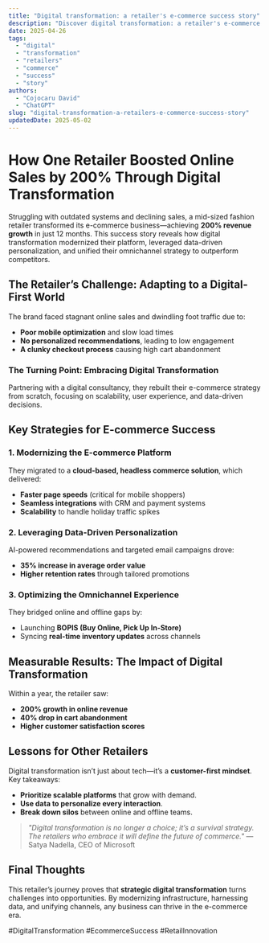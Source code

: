 ```yaml
---
title: "Digital transformation: a retailer's e-commerce success story"
description: "Discover digital transformation: a retailer's e-commerce success story with this in-depth guide, providing actionable insights and practical tips to boost your knowledge and results."
date: 2025-04-26
tags:
  - "digital"
  - "transformation"
  - "retailers"
  - "commerce"
  - "success"
  - "story"
authors:
  - "Cojocaru David"
  - "ChatGPT"
slug: "digital-transformation-a-retailers-e-commerce-success-story"
updatedDate: 2025-05-02
---
```


# How One Retailer Boosted Online Sales by 200% Through Digital Transformation  

Struggling with outdated systems and declining sales, a mid-sized fashion retailer transformed its e-commerce business—achieving **200% revenue growth** in just 12 months. This success story reveals how digital transformation modernized their platform, leveraged data-driven personalization, and unified their omnichannel strategy to outperform competitors.  

## The Retailer’s Challenge: Adapting to a Digital-First World  

The brand faced stagnant online sales and dwindling foot traffic due to:  

- **Poor mobile optimization** and slow load times  
- **No personalized recommendations**, leading to low engagement  
- **A clunky checkout process** causing high cart abandonment  

### The Turning Point: Embracing Digital Transformation  

Partnering with a digital consultancy, they rebuilt their e-commerce strategy from scratch, focusing on scalability, user experience, and data-driven decisions.  

## Key Strategies for E-commerce Success  

### 1. Modernizing the E-commerce Platform  

They migrated to a **cloud-based, headless commerce solution**, which delivered:  

- **Faster page speeds** (critical for mobile shoppers)  
- **Seamless integrations** with CRM and payment systems  
- **Scalability** to handle holiday traffic spikes  

### 2. Leveraging Data-Driven Personalization  

AI-powered recommendations and targeted email campaigns drove:  

- **35% increase in average order value**  
- **Higher retention rates** through tailored promotions  

### 3. Optimizing the Omnichannel Experience  

They bridged online and offline gaps by:  

- Launching **BOPIS (Buy Online, Pick Up In-Store)**  
- Syncing **real-time inventory updates** across channels  

## Measurable Results: The Impact of Digital Transformation  

Within a year, the retailer saw:  

- **200% growth in online revenue**  
- **40% drop in cart abandonment**  
- **Higher customer satisfaction scores**  

## Lessons for Other Retailers  

Digital transformation isn’t just about tech—it’s a **customer-first mindset**. Key takeaways:  

- **Prioritize scalable platforms** that grow with demand.  
- **Use data to personalize every interaction**.  
- **Break down silos** between online and offline teams.  

> *"Digital transformation is no longer a choice; it’s a survival strategy. The retailers who embrace it will define the future of commerce."* — Satya Nadella, CEO of Microsoft  

## Final Thoughts  

This retailer’s journey proves that **strategic digital transformation** turns challenges into opportunities. By modernizing infrastructure, harnessing data, and unifying channels, any business can thrive in the e-commerce era.  

#DigitalTransformation #EcommerceSuccess #RetailInnovation
